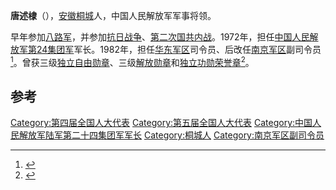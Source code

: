 '''唐述棣'''（{{bd|1922年||2014年|7月17日|catIdx=Tang}}），[[安徽|安徽]][[桐城|桐城]]人，中国人民解放军军事将领。

早年参加[[八路军|八路军]]，并参加[[抗日战争|抗日战争]]、[[第二次国共内战|第二次国共内战]]。1972年，担任[[中国人民解放军第24集团军|中国人民解放军第24集团军]]军长。1982年，担任[[华东军区|华东军区]]司令员、后改任[[南京军区|南京军区]]副司令员<ref>{{cite news|title=南京军区原副司令员唐述棣因病逝世|url=http://news.timedg.com/2014-07/29/content_14785768.htm|accessdate=2014-07-29|newspaper=新华网|deadurl=yes|archiveurl=https://web.archive.org/web/20140729150231/http://news.timedg.com/2014-07/29/content_14785768.htm|archivedate=2014-07-29}}</ref>。曾获三级[[独立自由勋章|独立自由勋章]]、三级[[解放勋章|解放勋章]]和[[独立功勋荣誉章|独立功勋荣誉章]]<ref>{{cite news|title=唐述棣同志逝世|url=http://news.xinhuanet.com/2014-07/29/c_1111852183.htm|accessdate=2014-07-29|newspaper=新华网}}</ref>。

==参考==
{{reflist}}
{{中国军事人物小作品}}

[[Category:第四届全国人大代表|Category:第四届全国人大代表]]
[[Category:第五届全国人大代表|Category:第五届全国人大代表]]
[[Category:中国人民解放军陆军第二十四集团军军长|Category:中国人民解放军陆军第二十四集团军军长]]
[[Category:桐城人|Category:桐城人]]
[[Category:南京军区副司令员|Category:南京军区副司令员]]